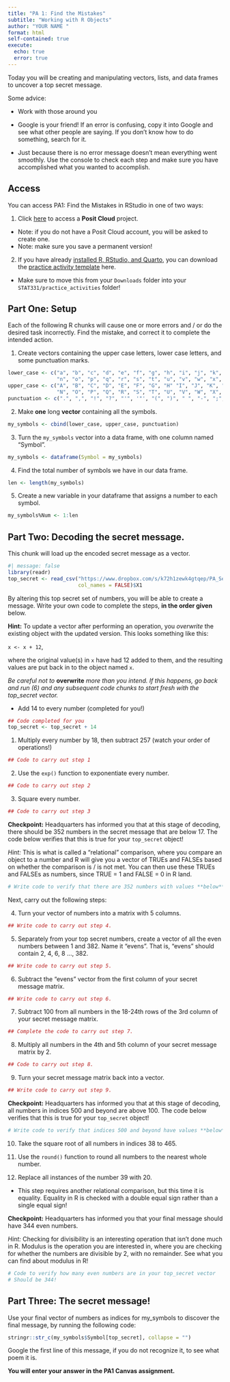 ```yaml
---
title: "PA 1: Find the Mistakes"
subtitle: "Working with R Objects"
author: "YOUR NAME "
format: html
self-contained: true
execute:
  echo: true
  error: true
---
```


Today you will be creating and manipulating vectors, lists, and data frames to uncover a top secret message.

Some advice:

+ Work with those around you

+ Google is your friend!  If an error is confusing, copy it into Google and see what other people are saying.  If you don't know how to do something, search for it.

+ Just because there is no error message doesn't mean everything went smoothly. Use the console to check each step and make sure you have accomplished what you wanted to accomplish.

## Access

You can access PA1: Find the Mistakes in RStudio in one of two ways:

1. Click [here](https://posit.cloud/content/5704780) to access a **Posit Cloud** project.
  + Note: if you do not have a Posit Cloud account, you will be asked to create one.
  + Note: make sure you save a permanent version!

2. If you have already [installed R, RStudio, and Quarto](https://earobinson95.github.io/stat331-calpoly-text/01-introduction.html#checkin3-install), you can download the [practice activity template](PA1.qmd) here.
  + Make sure to move this from your `Downloads` folder into your `STAT331/practice_activities` folder!

## Part One: Setup

Each of the following R chunks will cause one or more errors and / or do the desired task incorrectly.  Find the mistake, and correct it to complete the intended action.

1. Create vectors containing the upper case letters, lower case letters, and some punctuation marks.

```r
lower_case <- c("a", "b", "c", "d", "e", "f", "g", "h", "i", "j", "k", "l", "m",
                "n", "o", "p", "q", "r", "s", "t", "u", "v", "w", "x", "y", "z")
upper_case <- c("A", "B", "C", "D", "E", "F", "G", "H" "I", "J", "K", "L", "M",
                "N", "O", "P", "Q", "R", "S", "T", "U", "V", "W", "X", "Y", "Z")
punctuation <- c(".", ",", "!", "?", "'", '"', "(", ")", " ", "-", ";", ":")
```

2. Make **one** long **vector** containing all the symbols.

```r
my_symbols <- cbind(lower_case, upper_case, punctuation)
```


3. Turn the `my_symbols` vector into a data frame, with one column named "Symbol".

```r
my_symbols <- dataframe(Symbol = my_symbols)
```

4. Find the total number of symbols we have in our data frame.  

```r
len <- length(my_symbols)
```

5. Create a new variable in your dataframe that assigns a number to each symbol.

```r
my_symbols%Num <- 1:len
```


## Part Two: Decoding the secret message.

This chunk will load up the encoded secret message as a vector.

```r
#| message: false
library(readr)
top_secret <- read_csv("https://www.dropbox.com/s/k72h1zewk4gtqep/PA_Secret_Code?dl=1", 
                       col_names = FALSE)$X1
```

By altering this top secret set of numbers, you will be able to create a message. Write your own code to complete the steps, **in the order given** below.

**Hint:** To update a vector after performing an operation, you *overwrite* the  existing object with the updated version. This looks something like this:

`x <- x + 12`,

where the original value(s) in `x` have had 12 added to them, and the resulting values are put back in to the object named `x`.

*Be careful not to* **overwrite** *more than you intend. If this happens, go back and run (6) and any subsequent code chunks to start fresh with the top_secret vector.*

+ Add 14 to every number (completed for you!)

```r
## Code completed for you
top_secret <- top_secret + 14
```

1. Multiply every number by 18, then subtract 257 (watch your order of operations!)

```r
## Code to carry out step 1
```

2. Use the `exp()` function to exponentiate every number.

```r
## Code to carry out step 2
```

3. Square every number.

```r
## Code to carry out step 3
```

**Checkpoint:** Headquarters has informed you that at this stage of decoding, there should be 352 numbers in the secret message that are below 17. The code below verifies that this is true for your `top_secret` object!

*Hint:* This is what is called a "relational" comparison, where you compare an object to a number and R will give you a vector of TRUEs and FALSEs based on whether the comparison is / is not met. You can then use these TRUEs and FALSEs as numbers, since TRUE = 1 and FALSE = 0 in R land.

```r
# Write code to verify that there are 352 numbers with values **below** 17
```

Next, carry out the following steps: 

4. Turn your vector of numbers into a matrix with 5 columns.

```r
## Write code to carry out step 4.
```

5.  Separately from your top secret numbers, create a vector of all the even numbers between 1 and 382. Name it "evens". That is, "evens" should contain 2, 4, 6, 8 ..., 382.

```r
## Write code to carry out step 5.
```

6.  Subtract the "evens" vector from the first column of your secret message matrix.

```r
## Write code to carry out step 6.
```

7. Subtract 100 from all numbers in the 18-24th rows of the 3rd column of your secret message matrix.

```r
## Complete the code to carry out step 7.
```

8. Multiply all numbers in the 4th and 5th column of your secret message matrix by 2.

```r
## Code to carry out step 8.
```

9. Turn your secret message matrix back into a vector.

```r
## Write code to carry out step 9.
```

**Checkpoint:** Headquarters has informed you that at this stage of decoding, all numbers in indices 500 and beyond are above 100. The code below verifies that this is true for your `top_secret` object! 

```r
# Write code to verify that indices 500 and beyond have values **below** 100
```

10.  Take the square root of all numbers in indices 38 to 465.

11.  Use the `round()` function to round all numbers to the nearest whole number.

12.  Replace all instances of the number 39 with 20.
  + This step requires another relational comparison, but this time it is equality. Equality in R is checked with a double equal sign rather than a single equal sign!


**Checkpoint:** Headquarters has informed you that your final message should have 344 even numbers.

*Hint:* Checking for divisibility is an interesting operation that isn't done much in R. Modulus is the operation you are interested in, where you are checking for whether the numbers are divisible by 2, with no remainder. See what you can find about modulus in R!

```r
# Code to verify how many even numbers are in your top_secret vector
# Should be 344!
```

## Part Three: The secret message!

Use your final vector of numbers as indices for my_symbols to discover the final message, by running the following code:

```r
stringr::str_c(my_symbols$Symbol[top_secret], collapse = "")
```

Google the first line of this message, if you do not recognize it, to see what poem it is.

**You will enter your answer in the PA1 Canvas assignment.**
